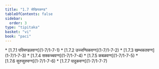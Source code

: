 ```yaml
---
title: "1.7 सेखियकण्ड"
tableOfContents: false
sidebar:
  order: 3
type: "tipitaka"
basket: "vi"
book: "paci"
---
```



<DynamicBreadcrumb />



<TableOfContents book="paci" section="1.7">
* [1.7.1 परिमण्डलवग्ग](1-7/1-7-1)
* [1.7.2 उज्जग्घिकवग्ग](1-7/1-7-2)
* [1.7.3 खम्भकतवग्ग](1-7/1-7-3)
* [1.7.4 सक्कच्चवग्ग](1-7/1-7-4)
* [1.7.5 कबळवग्ग](1-7/1-7-5)
* [1.7.6 सुरुसुरुवग्ग](1-7/1-7-6)
* [1.7.7 पादुकवग्ग](1-7/1-7-7)
</TableOfContents>